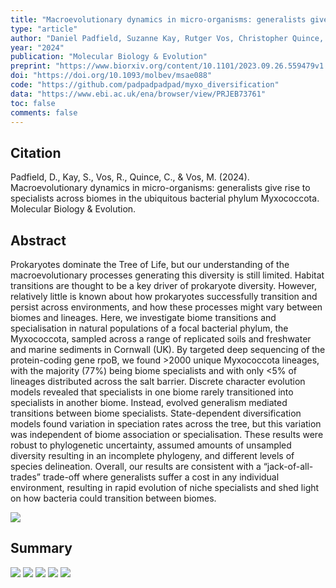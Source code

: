 ```yaml
---
title: "Macroevolutionary dynamics in micro-organisms: generalists give rise to specialists across biomes in the ubiquitous bacterial phylum Myxococcota"
type: "article"
author: "Daniel Padfield, Suzanne Kay, Rutger Vos, Christopher Quince, Michiel Vos"
year: "2024"
publication: "Molecular Biology & Evolution"
preprint: "https://www.biorxiv.org/content/10.1101/2023.09.26.559479v1.abstract"
doi: "https://doi.org/10.1093/molbev/msae088"
code: "https://github.com/padpadpadpad/myxo_diversification"
data: "https://www.ebi.ac.uk/ena/browser/view/PRJEB73761"
toc: false
comments: false
---
```


## Citation

Padfield, D., Kay, S., Vos, R., Quince, C., & Vos, M. (2024). Macroevolutionary dynamics in micro-organisms: generalists give rise to specialists across biomes in the ubiquitous bacterial phylum Myxococcota. Molecular Biology & Evolution.

## Abstract

Prokaryotes dominate the Tree of Life, but our understanding of the macroevolutionary processes generating this diversity is still limited. Habitat transitions are thought to be a key driver of prokaryote diversity. However, relatively little is known about how prokaryotes successfully transition and persist across environments, and how these processes might vary between biomes and lineages. Here, we investigate biome transitions and specialisation in natural populations of a focal bacterial phylum, the Myxococcota, sampled across a range of replicated soils and freshwater and marine sediments in Cornwall (UK). By targeted deep sequencing of the protein-coding gene rpoB, we found >2000 unique Myxococcota lineages, with the majority (77%) being biome specialists and with only <5% of lineages distributed across the salt barrier. Discrete character evolution models revealed that specialists in one biome rarely transitioned into specialists in another biome. Instead, evolved generalism mediated transitions between biome specialists. State-dependent diversification models found variation in speciation rates across the tree, but this variation was independent of biome association or specialisation. These results were robust to phylogenetic uncertainty, assumed amounts of unsampled diversity resulting in an incomplete phylogeny, and different levels of species delineation. Overall, our results are consistent with a “jack-of-all-trades” trade-off where generalists suffer a cost in any individual environment, resulting in rapid evolution of niche specialists and shed light on how bacteria could transition between biomes.

![](images/padfield_2024.png)

## Summary

![](images/padfield_2024_bluesky1.png)
![](images/padfield_2024_bluesky2.png)
![](images/padfield_2024_bluesky3.png)
![](images/padfield_2024_bluesky4.png)
![](images/padfield_2024_bluesky5.png)
